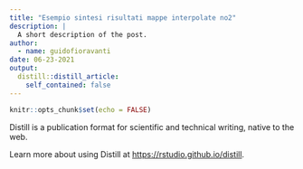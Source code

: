 ```yaml
---
title: "Esempio sintesi risultati mappe interpolate no2"
description: |
  A short description of the post.
author:
  - name: guidofioravanti
date: 06-23-2021
output:
  distill::distill_article:
    self_contained: false
---
```



```r
knitr::opts_chunk$set(echo = FALSE)
```

Distill is a publication format for scientific and technical writing, native to the web.

Learn more about using Distill at <https://rstudio.github.io/distill>.


